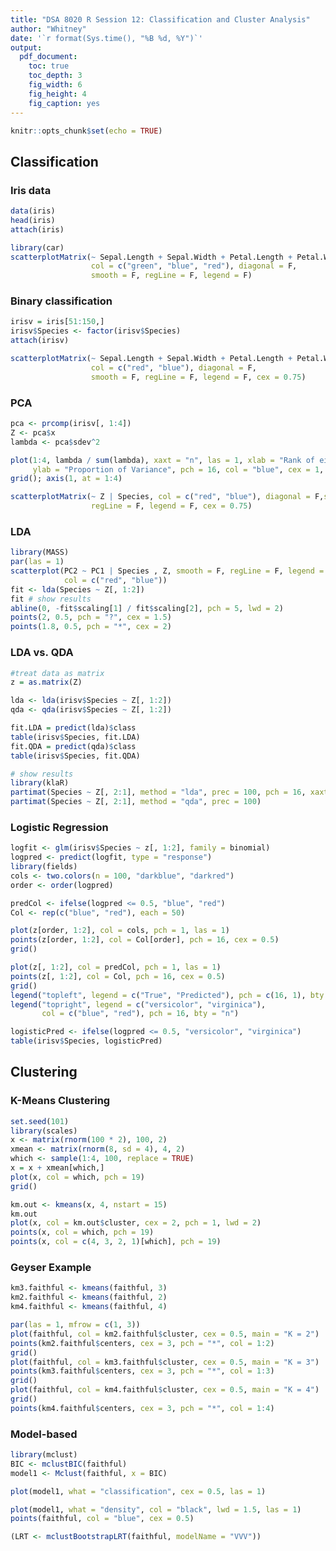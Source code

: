 ```yaml
---
title: "DSA 8020 R Session 12: Classification and Cluster Analysis"
author: "Whitney"
date: '`r format(Sys.time(), "%B %d, %Y")`'
output:
  pdf_document:
    toc: true
    toc_depth: 3
    fig_width: 6
    fig_height: 4
    fig_caption: yes
---
```


```r
knitr::opts_chunk$set(echo = TRUE)
```

## Classification

### Iris data

```r
data(iris)
head(iris)
attach(iris) 

library(car)
scatterplotMatrix(~ Sepal.Length + Sepal.Width + Petal.Length + Petal.Width | Species,
                  col = c("green", "blue", "red"), diagonal = F,
                  smooth = F, regLine = F, legend = F)
```

### Binary classification

```r
irisv = iris[51:150,]
irisv$Species <- factor(irisv$Species)
attach(irisv)

scatterplotMatrix(~ Sepal.Length + Sepal.Width + Petal.Length + Petal.Width | Species,
                  col = c("red", "blue"), diagonal = F,
                  smooth = F, regLine = F, legend = F, cex = 0.75)
```

### PCA

```r
pca <- prcomp(irisv[, 1:4])
Z <- pca$x
lambda <- pca$sdev^2

plot(1:4, lambda / sum(lambda), xaxt = "n", las = 1, xlab = "Rank of eigenvalues",
     ylab = "Proportion of Variance", pch = 16, col = "blue", cex = 1, ylim = c(0, 1))
grid(); axis(1, at = 1:4)

scatterplotMatrix(~ Z | Species, col = c("red", "blue"), diagonal = F,smooth = F,
                  regLine = F, legend = F, cex = 0.75)
```

### LDA

```r
library(MASS)
par(las = 1)
scatterplot(PC2 ~ PC1 | Species , Z, smooth = F, regLine = F, legend = F, cex = 0.85,
            col = c("red", "blue"))
fit <- lda(Species ~ Z[, 1:2]) 
fit # show results
abline(0, -fit$scaling[1] / fit$scaling[2], pch = 5, lwd = 2)
points(2, 0.5, pch = "?", cex = 1.5)
points(1.8, 0.5, pch = "*", cex = 2)
```

### LDA vs. QDA

```r
#treat data as matrix
z = as.matrix(Z)

lda <- lda(irisv$Species ~ Z[, 1:2]) 
qda <- qda(irisv$Species ~ Z[, 1:2])

fit.LDA = predict(lda)$class
table(irisv$Species, fit.LDA)
fit.QDA = predict(qda)$class
table(irisv$Species, fit.QDA)

# show results
library(klaR)
partimat(Species ~ Z[, 2:1], method = "lda", prec = 100, pch = 16, xaxt = "")
partimat(Species ~ Z[, 2:1], method = "qda", prec = 100)
```

### Logistic Regression

```r
logfit <- glm(irisv$Species ~ z[, 1:2], family = binomial)
logpred <- predict(logfit, type = "response")
library(fields)
cols <- two.colors(n = 100, "darkblue", "darkred")
order <- order(logpred)

predCol <- ifelse(logpred <= 0.5, "blue", "red")
Col <- rep(c("blue", "red"), each = 50)

plot(z[order, 1:2], col = cols, pch = 1, las = 1)
points(z[order, 1:2], col = Col[order], pch = 16, cex = 0.5)
grid()

plot(z[, 1:2], col = predCol, pch = 1, las = 1)
points(z[, 1:2], col = Col, pch = 16, cex = 0.5)
grid()
legend("topleft", legend = c("True", "Predicted"), pch = c(16, 1), bty = "n")
legend("topright", legend = c("versicolor", "virginica"),
       col = c("blue", "red"), pch = 16, bty = "n")

logisticPred <- ifelse(logpred <= 0.5, "versicolor", "virginica")
table(irisv$Species, logisticPred)
```

## Clustering

### K-Means Clustering

```r
set.seed(101)
library(scales)
x <- matrix(rnorm(100 * 2), 100, 2)
xmean <- matrix(rnorm(8, sd = 4), 4, 2)
which <- sample(1:4, 100, replace = TRUE)
x = x + xmean[which,]
plot(x, col = which, pch = 19)
grid()
```


```r
km.out <- kmeans(x, 4, nstart = 15)
km.out
plot(x, col = km.out$cluster, cex = 2, pch = 1, lwd = 2)
points(x, col = which, pch = 19)
points(x, col = c(4, 3, 2, 1)[which], pch = 19)
```

### Geyser Example

```r
km3.faithful <- kmeans(faithful, 3)
km2.faithful <- kmeans(faithful, 2)
km4.faithful <- kmeans(faithful, 4)

par(las = 1, mfrow = c(1, 3))
plot(faithful, col = km2.faithful$cluster, cex = 0.5, main = "K = 2")
points(km2.faithful$centers, cex = 3, pch = "*", col = 1:2)
grid()
plot(faithful, col = km3.faithful$cluster, cex = 0.5, main = "K = 3")
points(km3.faithful$centers, cex = 3, pch = "*", col = 1:3)
grid()
plot(faithful, col = km4.faithful$cluster, cex = 0.5, main = "K = 4")
grid()
points(km4.faithful$centers, cex = 3, pch = "*", col = 1:4)
```


### Model-based

```r
library(mclust)
BIC <- mclustBIC(faithful)
model1 <- Mclust(faithful, x = BIC)

plot(model1, what = "classification", cex = 0.5, las = 1)

plot(model1, what = "density", col = "black", lwd = 1.5, las = 1)
points(faithful, col = "blue", cex = 0.5)

(LRT <- mclustBootstrapLRT(faithful, modelName = "VVV"))
```



